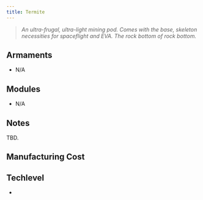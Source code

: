 ```yaml
---
title: Termite
---
```



> *An ultra-frugal, ultra-light mining pod. Comes with the base, skeleton necessities for spaceflight and EVA. The rock bottom of rock bottom.*


## Armaments

* N/A


## Modules

* N/A


## Notes

TBD.


## Manufacturing Cost

<ShipCost shipName={frontmatter.title} />


## Techlevel

* <TechLevel tech='Civilian' />
